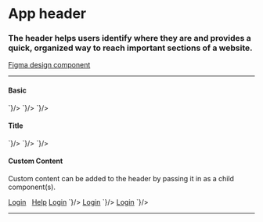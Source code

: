 
<Meta title="Components/App Header" />

# App header

### The header helps users identify where they are and provides a quick, organized way to reach important sections of a website.

[Figma design component](https://www.figma.com/file/3pb2IK8s2QUqWieH79KdN7/%E2%9D%96-Components-%7C-DIO-DS?node-id=4576%3A224884)

---

#### Basic

<Story name="Basic">
  <GoAAppHeader url="example.com" />
</Story>

<Tabs>
  <Tab label="Web Component">
    <CodeSnippet lang="html" code={`
      <goa-app-header url="example.com" />
    `}/>
  </Tab>
  <Tab label="Angular">
    <CodeSnippet lang="html" code={`
      <goa-app-header url="example.com"></goa-app-header>
    `}/>
  </Tab>
  <Tab label="React">
    <CodeSnippet lang="tsx" code={`
      <GoAAppHeader url="example.com" />
    `}/>
  </Tab>
</Tabs>

#### Title

<Story name="Title">
  <GoAAppHeader url="example.com" title="Ticket and Fine Payments" />
</Story>

<Tabs>
  <Tab label="Web Component">
    <CodeSnippet lang="html" code={`
      <goa-app-header url="example.com" title="Ticket and Find Payments" />
    `}/>
  </Tab>
  <Tab label="Angular">
    <CodeSnippet lang="html" code={`
      <goa-app-header url="example.com" title="Ticket and Find Payments"></goa-app-header>
    `}/>
  </Tab>
  <Tab label="React">
    <CodeSnippet lang="tsx" code={`
      <GoAAppHeader url="example.com" title="Ticket and Find Payments" />
    `}/>
  </Tab>
</Tabs>

#### Custom Content

Custom content can be added to the header by passing it in as a child component(s).

<Story name="Custom Content">
  <GoAAppHeader url="example.com" title="Ticket and Fine Payments">
    <a href="#">Login</a> &nbsp;
    <a href="#">Help</a>
  </GoAAppHeader>
</Story>

<Tabs>
  <Tab label="Web Component">
    <CodeSnippet lang="html" code={`
      <goa-app-header url="example.com" title="Ticket and Find Payments">
        <a href="#">Login</a>
      </goa-app-header>
    `}/>
  </Tab>
  <Tab label="Angular">
    <CodeSnippet lang="html" code={`
      <goa-app-header url="example.com" title="Ticket and Find Payments">
        <a href="#">Login</a>
      </goa-app-header>
    `}/>
  </Tab>
  <Tab label="React">
    <CodeSnippet lang="tsx" code={`
      <GoAAppHeader url="example.com" title="Ticket and Find Payments">
        <a href="#">Login</a>
      </GoAAppHeader>
    `}/>
  </Tab>
</Tabs>

---

<SupportInfo />
